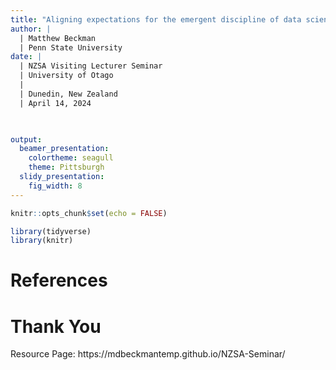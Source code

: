 ```yaml
---
title: "Aligning expectations for the emergent discipline of data science education"
author: |
  | Matthew Beckman
  | Penn State University
date: | 
  | NZSA Visiting Lecturer Seminar
  | University of Otago
  | 
  | Dunedin, New Zealand
  | April 14, 2024


  
output:
  beamer_presentation: 
    colortheme: seagull
    theme: Pittsburgh
  slidy_presentation: 
    fig_width: 8
---
```


```r
knitr::opts_chunk$set(echo = FALSE)

library(tidyverse)
library(knitr)

```



# References 

\tiny



# Thank You


\titlepage


Resource Page: https://mdbeckmantemp.github.io/NZSA-Seminar/



